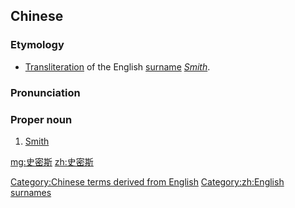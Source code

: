 ==Chinese==
{{zh-forms|gloss=-}}

===Etymology===
* [[transliteration|Transliteration]] of the English [[surname]] ''[[Smith]]''.

===Pronunciation===
{{zh-pron
|m=Shǐmìsī
|c=si2 mat6 si1
|mn=Sú-bi̍t-su
|cat=pn
}}

===Proper noun===
{{zh-proper noun}}

# [[Smith]]

[[Category:Chinese terms derived from English]]
[[Category:zh:English surnames]]

[[mg:史密斯]]
[[zh:史密斯]]